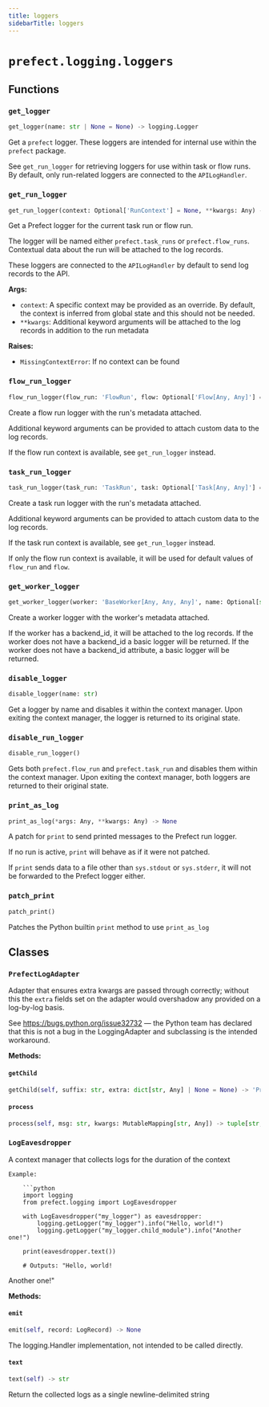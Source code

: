```yaml
---
title: loggers
sidebarTitle: loggers
---
```


# `prefect.logging.loggers`

## Functions

### `get_logger` <sup><a href="https://github.com/PrefectHQ/prefect/blob/main/src/prefect/logging/loggers.py#L65" target="_blank"><Icon icon="github" style="width: 14px; height: 14px;" /></a></sup>

```python
get_logger(name: str | None = None) -> logging.Logger
```


Get a `prefect` logger. These loggers are intended for internal use within the
`prefect` package.

See `get_run_logger` for retrieving loggers for use within task or flow runs.
By default, only run-related loggers are connected to the `APILogHandler`.


### `get_run_logger` <sup><a href="https://github.com/PrefectHQ/prefect/blob/main/src/prefect/logging/loggers.py#L94" target="_blank"><Icon icon="github" style="width: 14px; height: 14px;" /></a></sup>

```python
get_run_logger(context: Optional['RunContext'] = None, **kwargs: Any) -> Union[logging.Logger, LoggingAdapter]
```


Get a Prefect logger for the current task run or flow run.

The logger will be named either `prefect.task_runs` or `prefect.flow_runs`.
Contextual data about the run will be attached to the log records.

These loggers are connected to the `APILogHandler` by default to send log records to
the API.

**Args:**
- `context`: A specific context may be provided as an override. By default, the
context is inferred from global state and this should not be needed.
- `**kwargs`: Additional keyword arguments will be attached to the log records in
addition to the run metadata

**Raises:**
- `MissingContextError`: If no context can be found


### `flow_run_logger` <sup><a href="https://github.com/PrefectHQ/prefect/blob/main/src/prefect/logging/loggers.py#L166" target="_blank"><Icon icon="github" style="width: 14px; height: 14px;" /></a></sup>

```python
flow_run_logger(flow_run: 'FlowRun', flow: Optional['Flow[Any, Any]'] = None, **kwargs: str) -> PrefectLogAdapter
```


Create a flow run logger with the run's metadata attached.

Additional keyword arguments can be provided to attach custom data to the log
records.

If the flow run context is available, see `get_run_logger` instead.


### `task_run_logger` <sup><a href="https://github.com/PrefectHQ/prefect/blob/main/src/prefect/logging/loggers.py#L192" target="_blank"><Icon icon="github" style="width: 14px; height: 14px;" /></a></sup>

```python
task_run_logger(task_run: 'TaskRun', task: Optional['Task[Any, Any]'] = None, flow_run: Optional['FlowRun'] = None, flow: Optional['Flow[Any, Any]'] = None, **kwargs: Any) -> LoggingAdapter
```


Create a task run logger with the run's metadata attached.

Additional keyword arguments can be provided to attach custom data to the log
records.

If the task run context is available, see `get_run_logger` instead.

If only the flow run context is available, it will be used for default values
of `flow_run` and `flow`.


### `get_worker_logger` <sup><a href="https://github.com/PrefectHQ/prefect/blob/main/src/prefect/logging/loggers.py#L234" target="_blank"><Icon icon="github" style="width: 14px; height: 14px;" /></a></sup>

```python
get_worker_logger(worker: 'BaseWorker[Any, Any, Any]', name: Optional[str] = None) -> logging.Logger | LoggingAdapter
```


Create a worker logger with the worker's metadata attached.

If the worker has a backend_id, it will be attached to the log records.
If the worker does not have a backend_id a basic logger will be returned.
If the worker does not have a backend_id attribute, a basic logger will be returned.


### `disable_logger` <sup><a href="https://github.com/PrefectHQ/prefect/blob/main/src/prefect/logging/loggers.py#L260" target="_blank"><Icon icon="github" style="width: 14px; height: 14px;" /></a></sup>

```python
disable_logger(name: str)
```


Get a logger by name and disables it within the context manager.
Upon exiting the context manager, the logger is returned to its
original state.


### `disable_run_logger` <sup><a href="https://github.com/PrefectHQ/prefect/blob/main/src/prefect/logging/loggers.py#L280" target="_blank"><Icon icon="github" style="width: 14px; height: 14px;" /></a></sup>

```python
disable_run_logger()
```


Gets both `prefect.flow_run` and `prefect.task_run` and disables them
within the context manager. Upon exiting the context manager, both loggers
are returned to their original state.


### `print_as_log` <sup><a href="https://github.com/PrefectHQ/prefect/blob/main/src/prefect/logging/loggers.py#L290" target="_blank"><Icon icon="github" style="width: 14px; height: 14px;" /></a></sup>

```python
print_as_log(*args: Any, **kwargs: Any) -> None
```


A patch for `print` to send printed messages to the Prefect run logger.

If no run is active, `print` will behave as if it were not patched.

If `print` sends data to a file other than `sys.stdout` or `sys.stderr`, it will
not be forwarded to the Prefect logger either.


### `patch_print` <sup><a href="https://github.com/PrefectHQ/prefect/blob/main/src/prefect/logging/loggers.py#L321" target="_blank"><Icon icon="github" style="width: 14px; height: 14px;" /></a></sup>

```python
patch_print()
```


Patches the Python builtin `print` method to use `print_as_log`


## Classes

### `PrefectLogAdapter` <sup><a href="https://github.com/PrefectHQ/prefect/blob/main/src/prefect/logging/loggers.py#L34" target="_blank"><Icon icon="github" style="width: 14px; height: 14px;" /></a></sup>


Adapter that ensures extra kwargs are passed through correctly; without this
the `extra` fields set on the adapter would overshadow any provided on a
log-by-log basis.

See https://bugs.python.org/issue32732 — the Python team has declared that this is
not a bug in the LoggingAdapter and subclassing is the intended workaround.


**Methods:**

#### `getChild` <sup><a href="https://github.com/PrefectHQ/prefect/blob/main/src/prefect/logging/loggers.py#L50" target="_blank"><Icon icon="github" style="width: 14px; height: 14px;" /></a></sup>

```python
getChild(self, suffix: str, extra: dict[str, Any] | None = None) -> 'PrefectLogAdapter'
```

#### `process` <sup><a href="https://github.com/PrefectHQ/prefect/blob/main/src/prefect/logging/loggers.py#L44" target="_blank"><Icon icon="github" style="width: 14px; height: 14px;" /></a></sup>

```python
process(self, msg: str, kwargs: MutableMapping[str, Any]) -> tuple[str, MutableMapping[str, Any]]
```

### `LogEavesdropper` <sup><a href="https://github.com/PrefectHQ/prefect/blob/main/src/prefect/logging/loggers.py#L336" target="_blank"><Icon icon="github" style="width: 14px; height: 14px;" /></a></sup>


A context manager that collects logs for the duration of the context

    Example:

        ```python
        import logging
        from prefect.logging import LogEavesdropper

        with LogEavesdropper("my_logger") as eavesdropper:
            logging.getLogger("my_logger").info("Hello, world!")
            logging.getLogger("my_logger.child_module").info("Another one!")

        print(eavesdropper.text())

        # Outputs: "Hello, world!
Another one!"


**Methods:**

#### `emit` <sup><a href="https://github.com/PrefectHQ/prefect/blob/main/src/prefect/logging/loggers.py#L389" target="_blank"><Icon icon="github" style="width: 14px; height: 14px;" /></a></sup>

```python
emit(self, record: LogRecord) -> None
```

The logging.Handler implementation, not intended to be called directly.


#### `text` <sup><a href="https://github.com/PrefectHQ/prefect/blob/main/src/prefect/logging/loggers.py#L393" target="_blank"><Icon icon="github" style="width: 14px; height: 14px;" /></a></sup>

```python
text(self) -> str
```

Return the collected logs as a single newline-delimited string

